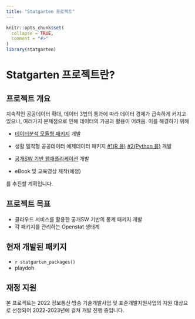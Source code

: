 ```yaml
---
title: "Statgarten 프로젝트"
---
```


```r
knitr::opts_chunk$set(
  collapse = TRUE,
  comment = "#>"
)
library(statgarten)
```

# Statgarten 프로젝트란?

## 프로젝트 개요

지속적인 공공데이터 확대, 데이터 3법의 통과에 따라 데이터 경제가 급속하게 커지고 있으나, 여러가지 문제점으로 인해 데이터의 가공과 활용이 어려움. 이를 해결하기 위해 

- [데이터분석 모듈형 패키지](https://github.com/statgarten) 개발

- 생활 밀착형 공공데이터 예제데이터 패키지 [#1(R 용)](https://github.com/statgarten/datatoys) [#2(Python 용)](https://github.com/statgarten/datatoys-python) 개발

- [공개SW 기반 웹애플리케이션](https://github.com/statgarten/door) 개발

- eBook 및 교육영상 제작(예정)

를 추진할 계획입니다.

## 프로젝트 목표

- 클라우드 서비스를 활용한 공개SW 기반의 통계 패키지 개발
- 각 패키지를 관리하는 Openstat 생태계

## 현재 개발된 패키지
- `r statgarten_packages() `
- playdoh

## 재정 지원

본 프로젝트는 2022 정보통신·방송 기술개발사업 및 표준개발지원사업의 지원 대상으로 선정되어 2022-2023년에 걸쳐 개발 진행 중입니다.

